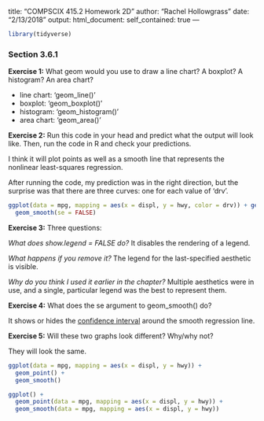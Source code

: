 title: "COMPSCIX 415.2 Homework 2D"
author: "Rachel Hollowgrass"
date: "2/13/2018"
output:
 html_document:
  self_contained: true
---

```r
library(tidyverse)
```

### Section 3.6.1

**Exercise 1:** What geom would you use to draw a line chart? A boxplot? A histogram? An area chart?

* line chart: 'geom_line()'
* boxplot: 'geom_boxplot()'
* histogram: 'geom_histogram()'
* area chart: 'geom_area()'

**Exercise 2:** Run this code in your head and predict what the output will look like. Then, run the code in R and check your predictions.

I think it will plot points as well as a smooth line that represents the nonlinear least-squares regression.

After running the code, my prediction was in the right direction, but the surprise was that there are three curves: one for each value of 'drv'.

```r
ggplot(data = mpg, mapping = aes(x = displ, y = hwy, color = drv)) + geom_point() +
  geom_smooth(se = FALSE)
```

**Exercise 3:** Three questions:

_What does show.legend = FALSE do?_ It disables the rendering of a legend.

_What happens if you remove it?_ The legend for the last-specified aesthetic is visible. 

_Why do you think I used it earlier in the chapter?_ Multiple aesthetics were in use, and a single, particular legend was the best to represent them.

**Exercise 4:** What does the se argument to geom_smooth() do?

It shows or hides the [confidence interval](http://www.sthda.com/english/wiki/print.php?id=188) around the smooth regression line.

**Exercise 5:** Will these two graphs look different? Why/why not?

They will look the same.

```r
ggplot(data = mpg, mapping = aes(x = displ, y = hwy)) + 
  geom_point() +
  geom_smooth()
```

```r
ggplot() +
  geom_point(data = mpg, mapping = aes(x = displ, y = hwy)) + 
  geom_smooth(data = mpg, mapping = aes(x = displ, y = hwy))
```
